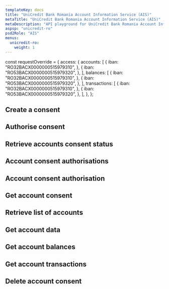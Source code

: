 ```yaml
---
templateKey: docs
title: "UniCredit Bank Romania Account Information Service (AIS)"
metaTitle: "UniCredit Bank Romania Account Information Service (AIS)"
metaDescription: "API playground for UniCredit Bank Romania Account Information Service (AIS)"
aspsp: "unicredit-ro"
psd2Role: "AIS"
menus:
  unicredit-ro:
    weight: 1
---
```


const requestOverride = {
  access: {
    accounts: [
      {
        iban: "RO32BACX0000000515979310",
      },
      {
        iban: "RO53BACX0000000515979320",
      },
    ],
    balances: [
      {
        iban: "RO32BACX0000000515979310",
      },
      {
        iban: "RO53BACX0000000515979320",
      },
    ],
    transactions: [
      {
        iban: "RO32BACX0000000515979310",
      },
      {
        iban: "RO53BACX0000000515979320",
      },
    ],
  },
};

  <step>

## Create a consent

  <StepCreateAccountConsent requestOverride={requestOverride} />
  </step>
<step>

## Authorise consent

  <AuthoriseStep/>
</step>
  <step>

## Retrieve accounts consent status

  <AccountConsentStatus/>
  </step>
  <step>

## Account consent authorisations

  <StepAccountConsentAuthorisations/>
  </step>
  <step>

## Account consent authorisation

  <StepAccountConsentAuthorisation/>
  </step>
  <step>

## Get account consent

  <StepGetAccountConsent/>
  </step>
  <step>

## Retrieve list of accounts

  <StepAccounts/>
  </step>
  <step>

## Get account data

  <StepAccount/>
  </step>
  <step>

## Get account balances

  <StepBalances/>
  </step>
  <step>

## Get account transactions

  <StepTransactions/>
  </step>
  <step>

## Delete account consent

  <DeleteAccountConsent/>
  </step>
